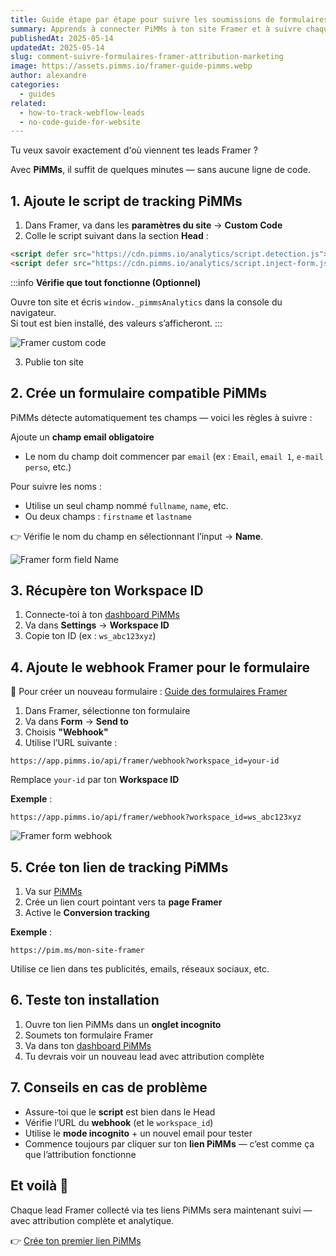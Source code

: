 ```yaml
---
title: Guide étape par étape pour suivre les soumissions de formulaires Framer avec PiMMs
summary: Apprends à connecter PiMMs à ton site Framer et à suivre chaque soumission de formulaire avec une attribution complète — sans coder.
publishedAt: 2025-05-14
updatedAt: 2025-05-14
slug: comment-suivre-formulaires-framer-attribution-marketing
image: https://assets.pimms.io/framer-guide-pimms.webp
author: alexandre
categories:
  - guides
related:
  - how-to-track-webflow-leads
  - no-code-guide-for-website
---
```


Tu veux savoir exactement d'où viennent tes leads Framer ?

Avec **PiMMs**, il suffit de quelques minutes — sans aucune ligne de code.

<LinkCard
  href="/articles/no-code-guide-for-website"
  title="Tu souhaites tracker des outils externes ?"
  description="Lis cet autre guide si ton site contient des liens vers des outils comme Cal.com, Tally, Stripe, etc."
/>

## 1. Ajoute le script de tracking PiMMs

1. Dans Framer, va dans les **paramètres du site** → **Custom Code**
2. Colle le script suivant dans la section **Head** :

```html
<script defer src="https://cdn.pimms.io/analytics/script.detection.js"></script>
<script defer src="https://cdn.pimms.io/analytics/script.inject-form.js"></script>
```

:::info
**Vérifie que tout fonctionne (Optionnel)**

Ouvre ton site et écris `window._pimmsAnalytics` dans la console du navigateur.  
Si tout est bien installé, des valeurs s’afficheront.
:::

![Framer custom code](https://assets.pimms.io/framer-custom-code.webp)

3. Publie ton site

## 2. Crée un formulaire compatible PiMMs

PiMMs détecte automatiquement tes champs — voici les règles à suivre :

Ajoute un **champ email obligatoire**  
- Le nom du champ doit commencer par `email` (ex : `Email`, `email 1`, `e-mail perso`, etc.)

Pour suivre les noms :  
- Utilise un seul champ nommé `fullname`, `name`, etc.  
- Ou deux champs : `firstname` et `lastname`

👉 Vérifie le nom du champ en sélectionnant l’input → **Name**.

![Framer form field Name](https://assets.pimms.io/framer-form-field-name.webp)

## 3. Récupère ton Workspace ID

1. Connecte-toi à ton [dashboard PiMMs](https://app.pimms.io)
2. Va dans **Settings** → **Workspace ID**
3. Copie ton ID (ex : `ws_abc123xyz`)

## 4. Ajoute le webhook Framer pour le formulaire

📘 Pour créer un nouveau formulaire : [Guide des formulaires Framer](https://www.framer.com/features/forms/)

1. Dans Framer, sélectionne ton formulaire
2. Va dans **Form** → **Send to**
3. Choisis **"Webhook"**
4. Utilise l’URL suivante :

```
https://app.pimms.io/api/framer/webhook?workspace_id=your-id
```

Remplace `your-id` par ton **Workspace ID**

**Exemple** :

```
https://app.pimms.io/api/framer/webhook?workspace_id=ws_abc123xyz
```

![Framer form webhook](https://assets.pimms.io/framer-form-webhook.webp?v=2)

## 5. Crée ton lien de tracking PiMMs

1. Va sur [PiMMs](https://app.pimms.io)
2. Crée un lien court pointant vers ta **page Framer**
3. Active le **Conversion tracking**

**Exemple** :

```
https://pim.ms/mon-site-framer
```

Utilise ce lien dans tes publicités, emails, réseaux sociaux, etc.

## 6. Teste ton installation

1. Ouvre ton lien PiMMs dans un **onglet incognito**
2. Soumets ton formulaire Framer
3. Va dans ton [dashboard PiMMs](https://app.pimms.io)
4. Tu devrais voir un nouveau lead avec attribution complète

## 7. Conseils en cas de problème

- Assure-toi que le **script** est bien dans le Head
- Vérifie l’URL du **webhook** (et le `workspace_id`)
- Utilise le **mode incognito** + un nouvel email pour tester
- Commence toujours par cliquer sur ton **lien PiMMs** — c’est comme ça que l’attribution fonctionne

## Et voilà 🎉

Chaque lead Framer collecté via tes liens PiMMs sera maintenant suivi — avec attribution complète et analytique.

👉 [Crée ton premier lien PiMMs](https://app.pimms.io)
